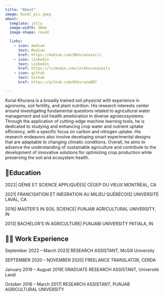 ---
title: "About"
image: Kunal_pic.jpeg
about:
  template: jolla
  image-width: 10em
  image-shape: round

  links:
    - icon: medium
      text: Medium
      href: https://medium.com/@khuranasoils
    - icon: linkedin
      text: LinkedIn
      href: https://linkedin.com/in/khuranasoils 
    - icon: github
      text: Github
      href: https://github.com/Kkhurana007 

---

Kunal Khurana is a broadly trained soil physicist with experience in agronomy, soil fertility, and plant nutrition. His research interests center around investigating fundamental questions related to agricultural water management and soil health amelioration in diverse agroecosystems. Through the application of cutting-edge machine learning tools, he is dedicated to studying and enhancing crop water and nutrient uptake efficiency, with a specific focus on carbon and nitrogen uptake. His research endeavors also involve developing smart experimental designs that are adaptable to changing climatic conditions. Overall, he aims to advance the understanding of sustainable agriculture and contribute to the development of innovative solutions for optimizing crop production while preserving the soil and ecosystem health.





## 📝Education

2022| GÉNIE ET SCIENCE APPLIQUÉES| CÉGEP DU VIEUX MONTRÉAL, CA

2021| FRANCISATION ET INÉGRATION AU MILIEU QUÉBÉCOIS| UNIVERSITÉ LAVAL, CA

2016| MASTER’S IN SOIL SCIENCE| PUNJAB AGRICULTURAL UNIVERSITY, IN

2013| BACHELOR’S IN AGRICULTURE| PUNJABI UNIVERSITY PATIALA, IN


## 🧑‍💼 Work Experience

September 2022 -- March 2023| RESEARCH ASSISTANT, McGill University

SEPTEMBER 2020 -- NOVEMBER 2020| FREELANCE TRANSLATOR, CERDA

January 2019 -- August 2019| GRADUATE RESEARCH ASSISTANT, Université Laval

October 2016 -- March 2017| RESEARCH ASSISTANT, PUNJAB AGRICULTURAL UNIVERSITY





